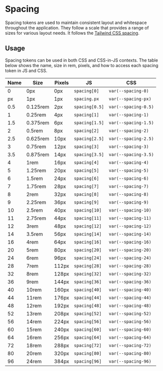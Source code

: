 
<Meta title="Tokens/Spacing" />

# Spacing

Spacing tokens are used to maintain consistent layout and whitespace throughout the application. They follow a scale that provides a range of sizes for various layout needs. It follows the [Tailwind CSS spacing](https://tailwindcss.com/docs/customizing-spacing#default-spacing-scale).

<Canvas>
  <Story story={SpacingStories.AllSpacings} />
</Canvas>

## Usage

Spacing tokens can be used in both CSS and CSS-in-JS contexts. The table below shows the name, size in rem, pixels, and how to access each spacing token in JS and CSS.

| Name | Size     | Pixels | JS             | CSS                  |
| ---- | -------- | ------ | -------------- | -------------------- |
| 0    | 0px      | 0px    | `spacing[0]`   | `var(--spacing-0)`   |
| px   | 1px      | 1px    | `spacing.px`   | `var(--spacing-px)`  |
| 0.5  | 0.125rem | 2px    | `spacing[0.5]` | `var(--spacing-0.5)` |
| 1    | 0.25rem  | 4px    | `spacing[1]`   | `var(--spacing-1)`   |
| 1.5  | 0.375rem | 6px    | `spacing[1.5]` | `var(--spacing-1.5)` |
| 2    | 0.5rem   | 8px    | `spacing[2]`   | `var(--spacing-2)`   |
| 2.5  | 0.625rem | 10px   | `spacing[2.5]` | `var(--spacing-2.5)` |
| 3    | 0.75rem  | 12px   | `spacing[3]`   | `var(--spacing-3)`   |
| 3.5  | 0.875rem | 14px   | `spacing[3.5]` | `var(--spacing-3.5)` |
| 4    | 1rem     | 16px   | `spacing[4]`   | `var(--spacing-4)`   |
| 5    | 1.25rem  | 20px   | `spacing[5]`   | `var(--spacing-5)`   |
| 6    | 1.5rem   | 24px   | `spacing[6]`   | `var(--spacing-6)`   |
| 7    | 1.75rem  | 28px   | `spacing[7]`   | `var(--spacing-7)`   |
| 8    | 2rem     | 32px   | `spacing[8]`   | `var(--spacing-8)`   |
| 9    | 2.25rem  | 36px   | `spacing[9]`   | `var(--spacing-9)`   |
| 10   | 2.5rem   | 40px   | `spacing[10]`  | `var(--spacing-10)`  |
| 11   | 2.75rem  | 44px   | `spacing[11]`  | `var(--spacing-11)`  |
| 12   | 3rem     | 48px   | `spacing[12]`  | `var(--spacing-12)`  |
| 14   | 3.5rem   | 56px   | `spacing[14]`  | `var(--spacing-14)`  |
| 16   | 4rem     | 64px   | `spacing[16]`  | `var(--spacing-16)`  |
| 20   | 5rem     | 80px   | `spacing[20]`  | `var(--spacing-20)`  |
| 24   | 6rem     | 96px   | `spacing[24]`  | `var(--spacing-24)`  |
| 28   | 7rem     | 112px  | `spacing[28]`  | `var(--spacing-28)`  |
| 32   | 8rem     | 128px  | `spacing[32]`  | `var(--spacing-32)`  |
| 36   | 9rem     | 144px  | `spacing[36]`  | `var(--spacing-36)`  |
| 40   | 10rem    | 160px  | `spacing[40]`  | `var(--spacing-40)`  |
| 44   | 11rem    | 176px  | `spacing[44]`  | `var(--spacing-44)`  |
| 48   | 12rem    | 192px  | `spacing[48]`  | `var(--spacing-48)`  |
| 52   | 13rem    | 208px  | `spacing[52]`  | `var(--spacing-52)`  |
| 56   | 14rem    | 224px  | `spacing[56]`  | `var(--spacing-56)`  |
| 60   | 15rem    | 240px  | `spacing[60]`  | `var(--spacing-60)`  |
| 64   | 16rem    | 256px  | `spacing[64]`  | `var(--spacing-64)`  |
| 72   | 18rem    | 288px  | `spacing[72]`  | `var(--spacing-72)`  |
| 80   | 20rem    | 320px  | `spacing[80]`  | `var(--spacing-80)`  |
| 96   | 24rem    | 384px  | `spacing[96]`  | `var(--spacing-96)`  |
